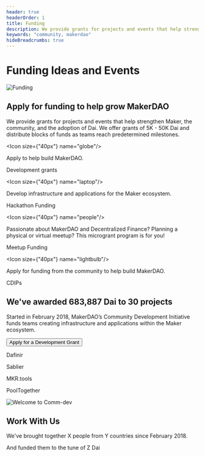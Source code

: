 ```yaml
---
header: true
headerOrder: 1
title: Funding
description: We provide grants for projects and events that help strengthen Maker, the community, and the adoption of Dai.
keywords: "community, makerdao"
hideBreadcrumbs: true
---
```


# Funding Ideas and Events

<!-- <StatusBanner warning> Development Grants funding is currently closed </StatusBanner> -->


![Funding](/images/illus_funding.png)

## Apply for funding to help grow MakerDAO

We provide grants for projects and events that help strengthen Maker, the community, and the adoption of Dai. We offer grants of 5K - 50K Dai and distribute blocks of funds as teams reach predetermined milestones.

<Tout>

<Box>

<Chocolate>

<Box>

<Icon size={"40px"} name="globe"/>

Apply to help build MakerDAO.

<Link to="/funding/development-grants/">Development grants</Link>

</Box>

<Box>

<Icon size={"40px"} name="laptop"/>

Develop infrastructure and applications for the Maker ecosystem.

<Link to="/funding/hackathon-funding/">Hackathon Funding</Link>

</Box>

</Chocolate>

<Chocolate>

<Box>

<Icon size={"40px"} name="people"/>

Passionate about MakerDAO and Decentralized Finance? Planning a physical or virtual meetup? This microgrant program is for you!

<Link to="/funding/meetup-funding/">Meetup Funding</Link>

</Box>

<Box>

<Icon size={"40px"} name="lightbulb"/>

Apply for funding from the community to help build MakerDAO.

<Link to="/funding/community-projects/">CDIPs</Link>

</Box>

</Chocolate>

</Box>

</Tout>

<InfoBlock>

<Box>

## We've awarded 683,887 Dai to 30 projects

Started in February 2018, MakerDAO’s Community Development Initiative funds teams creating infrastructure and applications within the Maker ecosystem.

<Button to="/funding/development-grants/">Apply for a Development Grant</Button>

</Box>

<Box>

<List>

Dafinir

Sablier

MKR.tools

PoolTogether

</List>

</Box>

</InfoBlock>

<InfoBlock>

![Welcome to Comm-dev](/images/illus_home.png)

<Box>

## Work With Us

We've brought together X people from Y countries since February 2018.

And funded them to the tune of Z Dai

</Box>

</InfoBlock>
